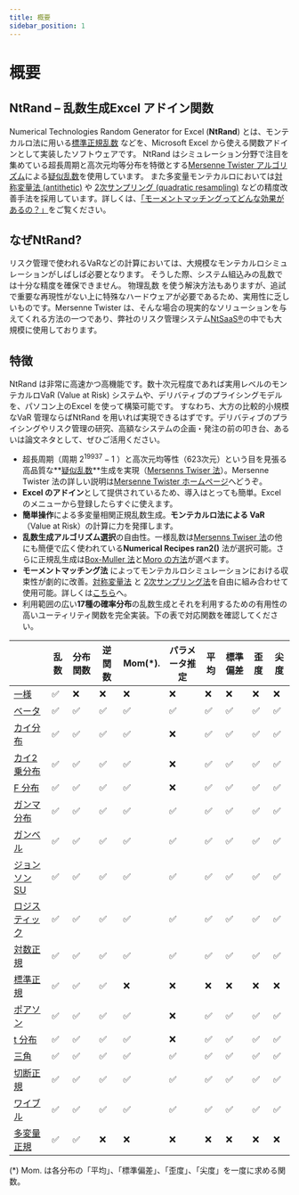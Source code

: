 ```yaml
---
title: 概要
sidebar_position: 1
---
```


# 概要

## NtRand – 乱数生成Excel アドイン関数

Numerical Technologies Random Generator for Excel (**NtRand**) とは、モンテカルロ法に用いる[標準正規乱数](/docs/glossary#normal-gaussian-random-numbers) などを、Microsoft Excel から使える関数アドインとして実装したソフトウェアです。 NtRand はシミュレーション分野で注目を集めている超長周期と高次元均等分布を特徴とする[Mersenne Twister アルゴリズム](/docs/glossary#mersenne-twister-algorithm)による[疑似乱数](/docs/glossary#pseudo-random-numbers)を使用しています。 また多変量モンテカルロにおいては[対称変量法 (antithetic)](/docs/glossary#antithetic-variant-method) や [2次サンプリング (quadratic resampling)](/docs/glossary#quadratic-resampling) などの精度改善手法を採用しています。詳しくは、[「モーメントマッチングってどんな効果があるの？」](/docs/faq#enhancement-of-monte-carlo-by-moment-matching)をご覧ください。

## なぜNtRand?

リスク管理で使われるVaRなどの計算においては、大規模なモンテカルロシミュレーションがしばしば必要となります。 そうした際、システム組込みの乱数では十分な精度を確保できません。 物理乱数 を使う解決方法もありますが、追試で重要な再現性がない上に特殊なハードウェアが必要であるため、実用性に乏しいものです。Mersenne Twister は、そんな場合の現実的なソリューションを与えてくれる方法の一つであり、弊社のリスク管理システム[NtSaaS®](https://ntsaas.numtech.co.jp)の中でも大規模に使用しております。

## 特徴

NtRand は非常に高速かつ高機能です。数十次元程度であれば実用レベルのモンテカルロVaR (Value at Risk) システムや、デリバティブのプライシングモデルを、パソコン上のExcel を使って構築可能です。 すなわち、大方の比較的小規模なVaR 管理ならばNtRand を用いれば実現できるはずです。デリバティブのプライシングやリスク管理の研究、高額なシステムの企画・発注の前の叩き台、あるいは論文ネタとして、ぜひご活用ください。

- 超長周期（周期 $2^{19937}-1$ ）と高次元均等性（623次元）という目を見張る高品質な**[疑似乱数](/docs/glossary#pseudo-random-numbers)**生成を実現（[Mersenns Twiser 法](/docs/glossary#mersenne-twister-algorithm)）。Mersenne Twister 法の詳しい説明は[Mersenne Twister ホームページ](http://www.math.sci.hiroshima-u.ac.jp/m-mat/MT/emt.html)へどうぞ。
- **Excel のアドイン**として提供されているため、導入はとっても簡単。Excel のメニューから登録したらすぐに使えます。
- **簡単操作**による多変量相関正規乱数生成。**モンテカルロ法による VaR**（Value at Risk）の計算に力を発揮します。
- **乱数生成アルゴリズム選択**の自由性。一様乱数は[Mersenns Twiser 法](/docs/glossary#mersenne-twister-algorithm)の他にも簡便で広く使われている**Numerical Recipes ran2()** 法が選択可能。さらに正規乱生成は[Box-Muller 法](/docs/glossary#box-muller-method)と[Moro の方法](/docs/glossary#inverse-function-method-moros-algorithm)が選べます。
- **モーメントマッチング法** によってモンテカルロシミュレーションにおける収束性が劇的に改善。[対称変量法](/docs/glossary#antithetic-variant-method) と [2次サンプリング法](/docs/glossary#quadratic-resampling)を自由に組み合わせて使用可能。詳しくは[こちら](/docs/faq#enhancement-of-monte-carlo-by-moment-matching)へ。
- 利用範囲の広い**17種の確率分布**の乱数生成とそれを利用するための有用性の高いユーティリティ関数を完全実装。下の表で対応関数を確認してください。

|                                                                           | 乱数 | 分布関数 | 逆関数 | Mom(\*). | パラメータ推定 | 平均 | 標準偏差 | 歪度 | 尖度 |
| ------------------------------------------------------------------------- | ---- | -------- | ------ | -------- | -------------- | ---- | -------- | ---- | ---- |
| [一様](05-gallery-of-distributions/uniform-distribution-continuous.mdx)   | ✅   | ❌       | ❌     | ❌       | ❌             | ❌   | ❌       | ❌   | ❌   |
| [ベータ](05-gallery-of-distributions/beta-distribution.mdx)               | ✅   | ✅       | ✅     | ✅       | ✅             | ✅   | ✅       | ✅   | ✅   |
| [カイ分布](05-gallery-of-distributions/chi-distribution.mdx)              | ✅   | ✅       | ✅     | ✅       | ❌             | ✅   | ✅       | ✅   | ✅   |
| [カイ2乗分布](05-gallery-of-distributions/chi-square-distribution.mdx)    | ✅   | ✅       | ✅     | ✅       | ❌             | ✅   | ✅       | ✅   | ✅   |
| [F 分布](05-gallery-of-distributions/f-distribution.mdx)                  | ✅   | ✅       | ✅     | ✅       | ❌             | ✅   | ✅       | ✅   | ✅   |
| [ガンマ分布](05-gallery-of-distributions/gamma-distribution.mdx)          | ✅   | ✅       | ✅     | ✅       | ✅             | ✅   | ✅       | ✅   | ✅   |
| [ガンベル](05-gallery-of-distributions/gumbel-type-i-distribution.mdx)    | ✅   | ✅       | ✅     | ✅       | ✅             | ✅   | ✅       | ✅   | ✅   |
| [ジョンソン SU](05-gallery-of-distributions/johnson-su-distribution.mdx)  | ✅   | ✅       | ✅     | ✅       | ✅             | ✅   | ✅       | ✅   | ✅   |
| [ロジスティック](05-gallery-of-distributions/logistic-distribution.mdx)   | ✅   | ✅       | ✅     | ✅       | ✅             | ✅   | ✅       | ✅   | ✅   |
| [対数正規](05-gallery-of-distributions/log-normal-distribution.mdx)       | ✅   | ✅       | ✅     | ✅       | ✅             | ✅   | ✅       | ✅   | ✅   |
| [標準正規](05-gallery-of-distributions/normal-distribution-single.mdx)    | ✅   | ✅       | ✅     | ❌       | ❌             | ❌   | ❌       | ❌   | ❌   |
| [ポアソン](05-gallery-of-distributions/poisson-distribution.mdx)          | ✅   | ✅       | ✅     | ✅       | ❌             | ✅   | ✅       | ✅   | ✅   |
| [t 分布](05-gallery-of-distributions/t-distribution.mdx)                  | ✅   | ✅       | ✅     | ✅       | ❌             | ✅   | ✅       | ✅   | ✅   |
| [三角](05-gallery-of-distributions/triangular-distribution.mdx)           | ✅   | ✅       | ✅     | ✅       | ✅             | ✅   | ✅       | ✅   | ✅   |
| [切断正規](05-gallery-of-distributions/truncated-normal-distribution.mdx) | ✅   | ✅       | ✅     | ✅       | ✅             | ✅   | ✅       | ✅   | ✅   |
| [ワイブル](05-gallery-of-distributions/weibull-distribution.mdx)          | ✅   | ✅       | ✅     | ✅       | ✅             | ✅   | ✅       | ✅   | ✅   |
| [多変量正規](05-gallery-of-distributions/normal-distribution-multi.mdx)   | ✅   | ✅       | ❌     | ❌       | ❌             | ❌   | ❌       | ❌   | ❌   |

(\*) Mom. は各分布の「平均」、「標準偏差」、「歪度」、「尖度」を一度に求める関数。
